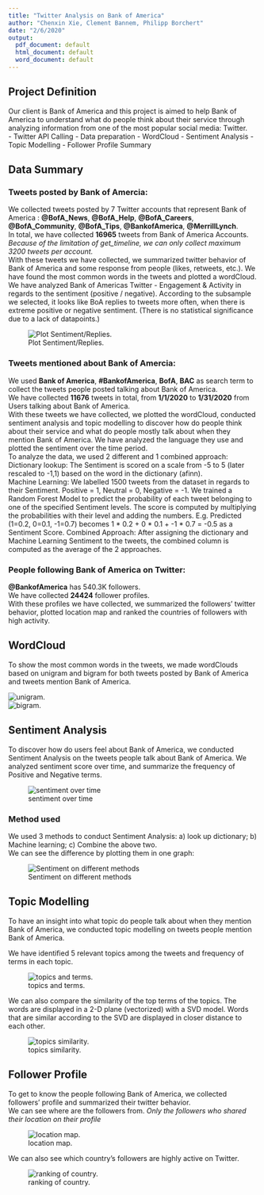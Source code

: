 ---
title: "Twitter Analysis on Bank of America"
author: "Chenxin Xie, Clement Bannem, Philipp Borchert"
date: "2/6/2020"
output:
  pdf_document: default
  html_document: default
  word_document: default
---

## Project Definition
Our client is Bank of America and this project is aimed to help Bank of America to understand what do people think about their service through analyzing information from one of the most popular social media: Twitter.  
- Twitter API Calling
- Data preparation
- WordCloud
- Sentiment Analysis
- Topic Modelling
- Follower Profile Summary

## Data Summary
### Tweets posted by Bank of Amercia:
We collected tweets posted by 7 Twitter accounts that represent Bank of America : **@BofA_News**, **@BofA_Help**, **@BofA_Careers**, **@BofA_Community**, **@BofA_Tips**, **@BankofAmerica**, **@MerrillLynch**.  
In total, we have collected **16965** tweets from Bank of America Accounts. *Because of the limitation of get_timeline, we can only collect maximum 3200 tweets per account.*  
With these tweets we have collected, we summarized twitter behavior of Bank of America and some response from people (likes, retweets, etc.). We have found the most common words in the tweets and plotted a wordCloud. We have analyzed Bank of Americas Twitter - Engagement & Activity in regards to the sentiment (positive / negative). According to the subsample we selected, it looks like BoA replies to tweets more often, when there is extreme positive or negative sentiment. (There is no statistical significance due to a lack of datapoints.)  

![Plot Sentiment/Replies.](C:/Users/pborchert/Documents/IESEG BDA/Social Media Analysis/markdown/sentiment_engagement.png)  

### Tweets mentioned about Bank of Amercia:
We used **Bank of America**, **#BankofAmerica**, **BofA**, **BAC** as search term to collect the tweets people posted talking about Bank of America.  
We have collected **11676** tweets in total, from **1/1/2020** to **1/31/2020** from Users talking about Bank of America.  
With these tweets we have collected, we plotted the wordCloud, conducted sentiment analysis and topic modelling to discover how do people think about their service and what do people mostly talk about when they mention Bank of America. We have analyzed the language they use and plotted the sentiment over the time period.  
To analyze the data, we used 2 different and 1 combined approach:  
Dictionary lookup: The Sentiment is scored on a scale from -5 to 5 (later rescaled to -1,1) based on the word in the dictionary (afinn).  
Machine Learning: We labelled 1500 tweets from the dataset in regards to their Sentiment. Positive = 1, Neutral = 0, Negative = -1. We trained a Random Forest Model to predict the probability of each tweet belonging to one of the specified Sentiment levels. The score is computed by multiplying the probabilities with their level and adding the numbers. E.g. Predicted (1=0.2, 0=0.1, -1=0.7) becomes 1 * 0.2 + 0 * 0.1 + -1 * 0.7 = -0.5 as a Sentiment Score.
Combined Approach: After assigning the dictionary and Machine Learning Sentiment to the tweets, the combined column is computed as the average of the 2 approaches.  

### People following Bank of America on Twitter:
**@BankofAmerica** has 540.3K followers.  
We have collected **24424** follower profiles.  
With these profiles we have collected, we summarized the followers' twitter behavior, plotted  location map and ranked the countries of followers with high activity.  

## WordCloud
To show the most common words in the tweets, we made wordClouds based on unigram and bigram for both tweets posted by Bank of America and tweets mention Bank of America.  

![unigram.](C:/Users/pborchert/Documents/IESEG BDA/Social Media Analysis/markdown/unigram.png)  
![bigram.](C:/Users/pborchert/Documents/IESEG BDA/Social Media Analysis/markdown/bigram.png)  


## Sentiment Analysis
To discover how do users feel about Bank of America, we conducted  Sentiment Analysis on the tweets people talk about Bank of America. We analyzed sentiment score over time, and summarize the frequency of Positive and Negative terms. 

![sentiment over time](C:/Users/pborchert/Documents/IESEG BDA/Social Media Analysis/markdown/sentiment_time.png)

### Method used
We used 3 methods to conduct Sentiment Analysis: a) look up dictionary; b) Machine learning; c) Combine the above two.  
We can see the difference by plotting them in one graph:  

![Sentiment on different methods](C:/Users/pborchert/Documents/IESEG BDA/Social Media Analysis/markdown/sentiment_3.png)  


## Topic Modelling
To have an insight into what topic do people talk about when they mention Bank of America, we conducted topic modelling on tweets people mention Bank of America.  

We have identified 5 relevant topics among the tweets and frequency of terms in each topic.  

![topics and terms.](C:/Users/pborchert/Documents/IESEG BDA/Social Media Analysis/markdown/topics_terms.png)  

We can also compare the similarity of the top terms of the topics. The words are displayed in a 2-D plane (vectorized) with a SVD model. Words that are similar according to the SVD are displayed in closer distance to each other.  

![topics similarity.](C:/Users/pborchert/Documents/IESEG BDA/Social Media Analysis/markdown/topics_similarity.png)  


## Follower Profile
To get to know the people following Bank of America, we collected followers' profile and summarized their twitter behavior.  
We can see where are the followers from. *Only the followers who shared their location on their profile*  

![location map.](C:/Users/pborchert/Documents/IESEG BDA/Social Media Analysis/markdown/location_map.png)  

We can also see which country's followers are highly active on Twitter.  

![ranking of country.](C:/Users/pborchert/Documents/IESEG BDA/Social Media Analysis/markdown/ranking.png)  